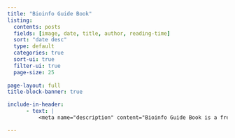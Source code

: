 ```yaml
---
title: "Bioinfo Guide Book"
listing:
  contents: posts
  fields: [image, date, title, author, reading-time]
  sort: "date desc"
  type: default
  categories: true
  sort-ui: true
  filter-ui: true
  page-size: 25
  
page-layout: full
title-block-banner: true

include-in-header:
      - text: |
          <meta name="description" content="Bioinfo Guide Book is a free, open-access online resource offering step-by-step tutorials, code examples, and reference materials in bioinformatics, genomics, and computational biology using R and python.">

---
```

